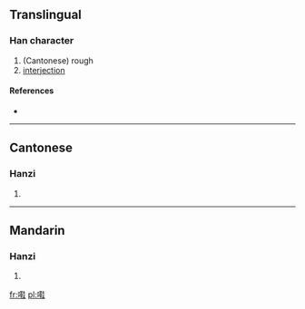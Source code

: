 ==Translingual==

===Han character===
{{Han char|rn=30|rad=口|as=15|sn=18|four=|canj=口廿十土 (RTJG)}}

# (Cantonese) rough
# [[interjection]]

====References====
* {{Han ref|kx=0213.171|hdz=10698.161|uh=56A1|ud=22177}}

----

==Cantonese==

===Hanzi===
{{yue-hanzi|jyut=|y=haai4}}

# {{defn|Cantonese|sort=口15}}

----

==Mandarin==

===Hanzi===
{{cmn-hanzi|pin=|wg=}}

# {{defn|Mandarin|sort=口15}}

[[fr:嚡]]
[[pl:嚡]]